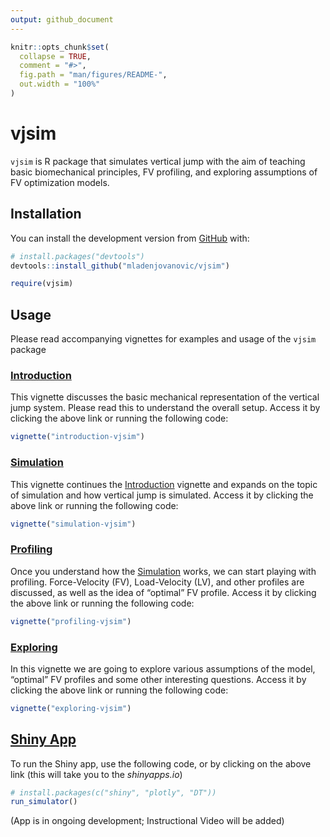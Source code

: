 ```yaml
---
output: github_document
---
```


<!-- README.md is generated from README.Rmd. Please edit that file -->

```r
knitr::opts_chunk$set(
  collapse = TRUE,
  comment = "#>",
  fig.path = "man/figures/README-",
  out.width = "100%"
)
```

# vjsim

<!-- badges: start -->
<!-- badges: end -->

`vjsim` is R package that simulates vertical jump with the aim of teaching basic biomechanical principles, FV profiling, and exploring assumptions of FV optimization models. 

## Installation

You can install the development version from [GitHub](https://github.com/mladenjovanovic/vjsim) with:

``` r
# install.packages("devtools")
devtools::install_github("mladenjovanovic/vjsim")

require(vjsim)
```

## Usage

Please read accompanying vignettes for examples and usage of the `vjsim` package


### [Introduction](https://mladenjovanovic.github.io/vjsim/articles/introduction-vjsim.html)

This vignette discusses the basic mechanical representation of the vertical jump system. Please read this to understand the overall setup. Access it by clicking the above link or running the following code:

``` r
vignette("introduction-vjsim")
```

### [Simulation](https://mladenjovanovic.github.io/vjsim/articles/simulation-vjsim.html)

This vignette continues the [Introduction](https://mladenjovanovic.github.io/vjsim/articles/introduction-vjsim.html) vignette and expands on the topic of simulation and how vertical jump is simulated. Access it by clicking the above link or running the following code:

``` r
vignette("simulation-vjsim")
```

### [Profiling](https://mladenjovanovic.github.io/vjsim/articles/profiling-vjsim.html)

Once you understand how the [Simulation](https://mladenjovanovic.github.io/vjsim/articles/simulation-vjsim.html) works, we can start playing with profiling. Force-Velocity (FV), Load-Velocity (LV), and other profiles are discussed, as well as the idea of "optimal" FV profile. Access it by clicking the above link or running the following code:

``` r
vignette("profiling-vjsim")
```

### [Exploring](https://mladenjovanovic.github.io/vjsim/articles/exploring-vjsim.html)

In this vignette we are going to explore various assumptions of the model, "optimal" FV profiles and some other interesting questions. Access it by clicking the above link or running the following code:

``` r
vignette("exploring-vjsim")
```

## [Shiny App](https://athletess.shinyapps.io/shiny-simulator/)

To run the Shiny app, use the following code, or by clicking on the above link (this will take you to the *shinyapps.io*)
``` r
# install.packages(c("shiny", "plotly", "DT"))
run_simulator()
```
(App is in ongoing development; Instructional Video will be added)
